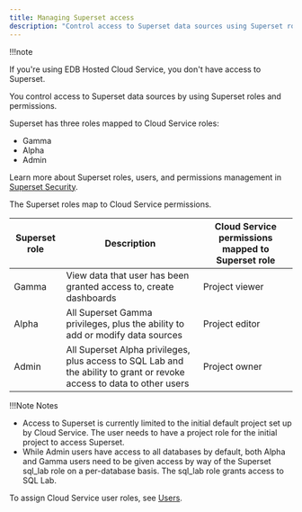 ```yaml
---
title: Managing Superset access
description: "Control access to Superset data sources using Superset roles and permissions"
---
```


!!!note

   If you're using EDB Hosted Cloud Service, you don't have access to Superset.

You control access to Superset data sources by using Superset roles and permissions. 

Superset has three roles mapped to Cloud Service roles:

-   Gamma
-   Alpha
-   Admin

Learn more about Superset roles, users, and permissions management in [Superset Security](https://superset.apache.org/docs/security). 

The Superset roles map to Cloud Service permissions.

| Superset role | Description                                                                                                            | Cloud Service permissions mapped to Superset role |
| ------------- | ---------------------------------------------------------------------------------------------------------------------- | ------------------------------------------------- |
| Gamma         | View data that user has been granted access to, create dashboards                                                      | Project viewer                                    |
| Alpha         | All Superset Gamma privileges, plus the ability to add or modify data sources                                          | Project editor                                    |
| Admin         | All Superset Alpha privileges, plus access to SQL Lab and the ability to grant or revoke access to data to other users | Project owner                                     |

!!!Note Notes

   -   Access to Superset is currently limited to the initial default project set up by Cloud Service. The user needs to have a project role for the initial project to access Superset.
   -   While Admin users have access to all databases by default, both Alpha and Gamma users need to be given access by way of the Superset sql_lab role on a per-database basis. The sql_lab role grants access to SQL Lab. 

To assign Cloud Service user roles, see [Users](/edb-postgres-ai/console/using/organizations/users/#users).

